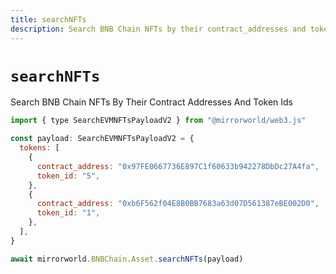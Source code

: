 ```yaml
---
title: searchNFTs
description: Search BNB Chain NFTs by their contract_addresses and token_ids
---
```


# `searchNFTs`

Search BNB Chain NFTs By Their Contract Addresses And Token Ids

```js
import { type SearchEVMNFTsPayloadV2 } from "@mirrorworld/web3.js"

const payload: SearchEVMNFTsPayloadV2 = {
  tokens: [
    {
      contract_address: "0x97FE0667736E897C1f60633b942278DbDc27A4fa",
      token_id: "5",
    },
    {
      contract_address: "0xb6F562f04E8B0BB7683a63d07D561387eBE002D0",
      token_id: "1",
    },
  ],
}

await mirrorworld.BNBChain.Asset.searchNFTs(payload)
```
